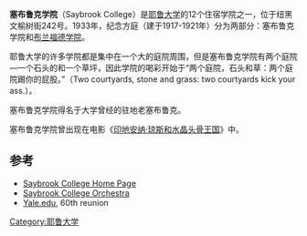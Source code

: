 '''塞布鲁克学院'''（Saybrook College）是[[耶鲁大学|耶鲁大学]]的12个住宿学院之一，位于纽黑文榆树街242号。1933年，纪念方庭（建于1917-1921年）分为两部分：塞布鲁克学院和[[布兰福德学院|布兰福德学院]]。

耶鲁大学的许多学院都是集中在一个大的庭院周围，但是塞布鲁克学院有两个庭院—一个石头的和一个草坪，因此学院的喝彩开始于“两个庭院，石头和草：两个庭院踢你的屁股。”（Two courtyards, stone and grass: two courtyards kick your ass.）。

塞布鲁克学院得名于大学曾经的驻地老塞布鲁克。

塞布鲁克学院曾出现在电影《[[印地安纳·琼斯和水晶头骨王国|印地安纳·琼斯和水晶头骨王国]]》中。 

==参考==
{{Reflist}}
*[http://www.yale.edu/saybrook Saybrook College Home Page] {{Wayback|url=http://www.yale.edu/saybrook |date=20110807033120 }}
*[http://www.yale.edu/syorchestra Saybrook College Orchestra] {{Wayback|url=http://www.yale.edu/syorchestra |date=20151222061730 }}
*[https://web.archive.org/web/20070501041706/http://www2.aya.yale.edu/classes/yc1945w/html/60th_reunion.html Yale.edu], 60th reunion

{{Yale}}
{{coord|41.3105|-72.9296|display=title}}

[[Category:耶鲁大学|Category:耶鲁大学]]